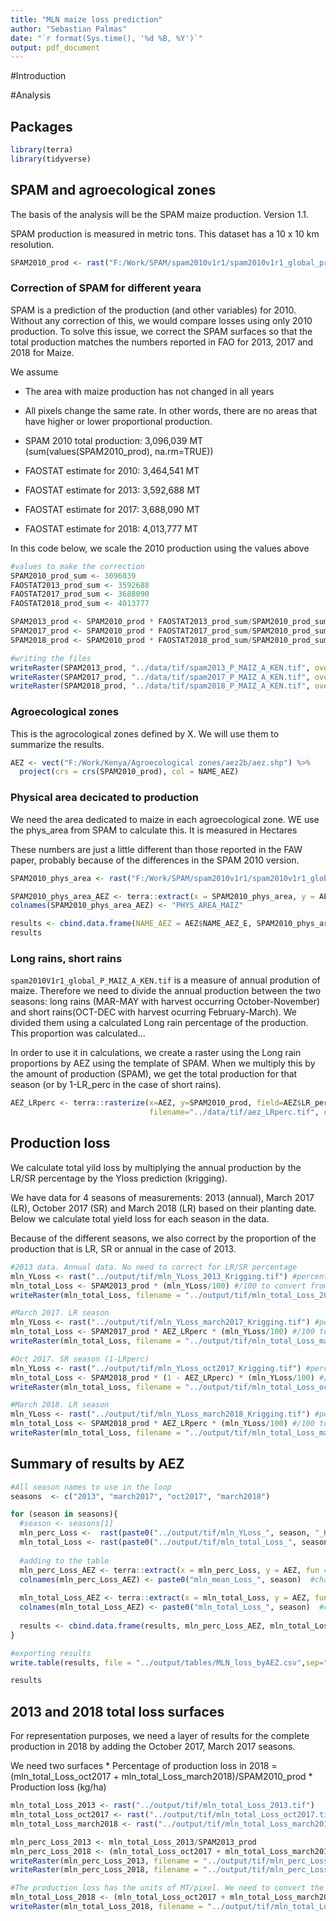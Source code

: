 ```yaml
---
title: "MLN maize loss prediction"
author: "Sebastian Palmas"
date: "`r format(Sys.time(), '%d %B, %Y')`"
output: pdf_document
---
```


#Introduction

#Analysis

## Packages
```r
library(terra)
library(tidyverse)
```


## SPAM and agroecological zones

The basis of the analysis will be the SPAM maize production. Version 1.1.

SPAM production is measured in metric tons. This dataset has a 10 x 10 km resolution.

```r
SPAM2010_prod <- rast("F:/Work/SPAM/spam2010v1r1/spam2010v1r1_global_prod.geotiff/spam2010V1r1_global_P_MAIZ_A_KEN.tif")
```

### Correction of SPAM for different yeara
SPAM is a prediction of the production (and other variables) for 2010. Without any correction of this, we would compare losses using only 2010 production. To solve this issue, we correct the SPAM surfaces so that the total production matches the numbers reported in FAO for 2013, 2017 and 2018 for Maize.

We assume

* The area with maize production has not changed in all years
* All pixels change the same rate. In other words, there are no areas that have higher or lower proportional production.

* SPAM 2010 total production: 3,096,039 MT (sum(values(SPAM2010_prod), na.rm=TRUE))
* FAOSTAT estimate for 2010: 3,464,541 MT
* FAOSTAT estimate for 2013: 3,592,688 MT
* FAOSTAT estimate for 2017: 3,688,090 MT
* FAOSTAT estimate for 2018: 4,013,777 MT

In this code below, we scale the 2010 production using the values above
```r
#values to make the correction
SPAM2010_prod_sum <- 3096039
FAOSTAT2013_prod_sum <- 3592688
FAOSTAT2017_prod_sum <- 3688090
FAOSTAT2018_prod_sum <- 4013777

SPAM2013_prod <- SPAM2010_prod * FAOSTAT2013_prod_sum/SPAM2010_prod_sum
SPAM2017_prod <- SPAM2010_prod * FAOSTAT2017_prod_sum/SPAM2010_prod_sum
SPAM2018_prod <- SPAM2010_prod * FAOSTAT2018_prod_sum/SPAM2010_prod_sum

#writing the files
writeRaster(SPAM2013_prod, "../data/tif/spam2013_P_MAIZ_A_KEN.tif", overwrite=TRUE)
writeRaster(SPAM2017_prod, "../data/tif/spam2017_P_MAIZ_A_KEN.tif", overwrite=TRUE)
writeRaster(SPAM2018_prod, "../data/tif/spam2018_P_MAIZ_A_KEN.tif", overwrite=TRUE)
```


### Agroecological zones

This is the agrocological zones defined by X. We will use them to summarize the results.

```r
AEZ <- vect("F:/Work/Kenya/Agroecological zones/aez2b/aez.shp") %>% 
  project(crs = crs(SPAM2010_prod), col = NAME_AEZ)
```

### Physical area decicated to production

We need the area dedicated to maize in each agroecological zone. WE use the phys_area from SPAM to calculate this. It is measured in Hectares

These numbers are just a little different than those reported in the FAW paper, probably because of the differences in the SPAM 2010 version.

```r
SPAM2010_phys_area <- rast("F:/Work/SPAM/spam2010v1r1/spam2010v1r1_global_phys_area.geotiff/spam2010V1r1_global_A_MAIZ_A.tif")  #In Hectares

SPAM2010_phys_area_AEZ <- terra::extract(x = SPAM2010_phys_area, y = AEZ, fun = sum, na.rm=TRUE)  #adding all losses for that AEZ IN HECTARES
colnames(SPAM2010_phys_area_AEZ) <- "PHYS_AREA_MAIZ"

results <- cbind.data.frame(NAME_AEZ = AEZ$NAME_AEZ_E, SPAM2010_phys_area_AEZ, LR_perc = AEZ$LR_perc)
results
```



### Long rains, short rains

`spam2010V1r1_global_P_MAIZ_A_KEN.tif` is a measure of annual prodution of maize. Therefore we need to divide the annual production between the two seasons: long rains (MAR-MAY with harvest occurring October-November) and short rains(OCT-DEC with harvest ocurring February-March).
We divided them using a calculated Long rain percentage of the production. This proportion was calculated...

In order to use it in calculations, we create a raster using the Long rain proportions by AEZ using the template of SPAM. When we multiply this by the amount of production (SPAM), we get the total production for that season (or by 1-LR_perc in the case of short rains).

```r
AEZ_LRperc <- terra::rasterize(x=AEZ, y=SPAM2010_prod, field=AEZ$LR_perc,
                               filename="../data/tif/aez_LRperc.tif", overwrite=TRUE)
```


## Production loss
We calculate total yild loss by multiplying the annual production by the LR/SR percentage by the Yloss prediction (krigging).

We have data for 4 seasons of measurements: 2013 (annual), March 2017 (LR), October 2017 (SR) and March 2018 (LR) based on their planting date. Below we calculate total yield loss for each season in the data.

Because of the different seasons, we also correct by the proportion of the production that is LR, SR or annual in the case of 2013. 

```r
#2013 data. Annual data. No need to correct for LR/SR percentage
mln_YLoss <- rast("../output/tif/mln_YLoss_2013_Krigging.tif") #percentage of yield reduction in the pixel/
mln_total_Loss <- SPAM2013_prod * (mln_YLoss/100) #/100 to convert from percentage to proportion
writeRaster(mln_total_Loss, filename = "../output/tif/mln_total_Loss_2013.tif", overwrite=TRUE)  #production loss in the season (tonnes/pixel)

#March 2017. LR season
mln_YLoss <- rast("../output/tif/mln_YLoss_march2017_Krigging.tif") #percentage of yield reduction in the pixel/
mln_total_Loss <- SPAM2017_prod * AEZ_LRperc * (mln_YLoss/100) #/100 to convert from percentage to proportion
writeRaster(mln_total_Loss, filename = "../output/tif/mln_total_Loss_march2017.tif", overwrite=TRUE)  #production loss in the season (tonnes/pixel)

#Oct 2017. SR season (1-LRperc)
mln_YLoss <- rast("../output/tif/mln_YLoss_oct2017_Krigging.tif") #percentage of yield reduction in the pixel/
mln_total_Loss <- SPAM2018_prod * (1 - AEZ_LRperc) * (mln_YLoss/100) #/100 to convert from percentage to proportion
writeRaster(mln_total_Loss, filename = "../output/tif/mln_total_Loss_oct2017.tif", overwrite=TRUE)  #production loss in the season (tonnes/pixel)

#March 2018. LR season
mln_YLoss <- rast("../output/tif/mln_YLoss_march2018_Krigging.tif") #percentage of yield reduction in the pixel/
mln_total_Loss <- SPAM2018_prod * AEZ_LRperc * (mln_YLoss/100) #/100 to convert from percentage to proportion
writeRaster(mln_total_Loss, filename = "../output/tif/mln_total_Loss_march2018.tif", overwrite=TRUE)  #production loss in the season (tonnes/pixel)
```


## Summary of results by AEZ
```r
#All season names to use in the loop
seasons  <- c("2013", "march2017", "oct2017", "march2018")

for (season in seasons){
  #season <- seasons[1]
  mln_perc_Loss <-  rast(paste0("../output/tif/mln_YLoss_", season, "_Krigging.tif")) #percentage of yield reduction in the pixel/
  mln_total_Loss <- rast(paste0("../output/tif/mln_total_Loss_", season, ".tif"))  #reading total loss raster
  
  #adding to the table
  mln_perc_Loss_AEZ <- terra::extract(x = mln_perc_Loss, y = AEZ, fun = mean, na.rm=TRUE)  #Mean loss
  colnames(mln_perc_Loss_AEZ) <- paste0("mln_mean_Loss_", season)  #changing name for the final results table
  
  mln_total_Loss_AEZ <- terra::extract(x = mln_total_Loss, y = AEZ, fun = sum, na.rm=TRUE)  #Production loss (tonnes)
  colnames(mln_total_Loss_AEZ) <- paste0("mln_total_Loss_", season)  #changing name for the final results table
  
  results <- cbind.data.frame(results, mln_perc_Loss_AEZ, mln_total_Loss_AEZ)
}

#exporting results
write.table(results, file = "../output/tables/MLN_loss_byAEZ.csv",sep=",", row.names = FALSE)

results
```

## 2013 and 2018 total loss surfaces

For representation purposes, we need a layer of results for the complete production in 2018 by adding the October 2017, March 2017 seasons.

We need two surfaces
* Percentage of production loss in 2018 = (mln_total_Loss_oct2017 + mln_total_Loss_march2018)/SPAM2010_prod
* Production loss (kg/ha)

```r
mln_total_Loss_2013 <- rast("../output/tif/mln_total_Loss_2013.tif")
mln_total_Loss_oct2017 <- rast("../output/tif/mln_total_Loss_oct2017.tif")
mln_total_Loss_march2018 <- rast("../output/tif/mln_total_Loss_march2018.tif")

mln_perc_Loss_2013 <- mln_total_Loss_2013/SPAM2013_prod
mln_perc_Loss_2018 <- (mln_total_Loss_oct2017 + mln_total_Loss_march2018)/SPAM2018_prod
writeRaster(mln_perc_Loss_2013, filename = "../output/tif/mln_perc_Loss_2013.tif", overwrite=TRUE)
writeRaster(mln_perc_Loss_2018, filename = "../output/tif/mln_perc_Loss_2018.tif", overwrite=TRUE)

#The production loss has the units of MT/pixel. We need to convert the units
mln_total_Loss_2018 <- (mln_total_Loss_oct2017 + mln_total_Loss_march2018)
writeRaster(mln_total_Loss_2018, filename = "../output/tif/mln_total_Loss_2018.tif", overwrite=TRUE)

```
